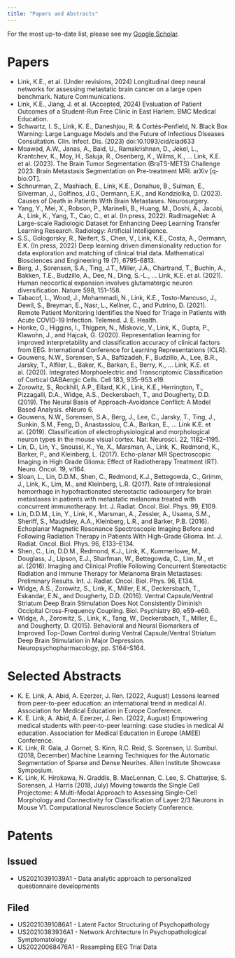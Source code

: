 ```yaml
---
title: "Papers and Abstracts"
---
```


For the most up-to-date list, please see my [Google Scholar](https://scholar.google.com/citations?user=bIAmWgUAAAAJ).

# Papers
* Link, K.E., et al. (Under revisions, 2024) Longitudinal deep neural networks for assessing metastatic brain cancer on a large open benchmark. Nature Communications.
* Link, K.E., Jiang, J. et al. (Accepted, 2024) Evaluation of Patient Outcomes of a Student-Run Free Clinic in East Harlem. BMC Medical Education.
* Schwartz, I. S., Link, K. E., Daneshjou, R. & Cortés-Penfield, N. Black Box Warning: Large Language Models and the Future of Infectious Diseases Consultation. Clin. Infect. Dis. (2023) doi:10.1093/cid/ciad633
* Moawad, A.W., Janas, A., Baid, U., Ramakrishnan, D., Jekel, L., Krantchev, K., Moy, H., Saluja, R., Osenberg, K., Wilms, K., … Link, K.E. et al. (2023). The Brain Tumor Segmentation (BraTS-METS) Challenge 2023: Brain Metastasis Segmentation on Pre-treatment MRI. arXiv [q-bio.OT].
* Schnurman, Z., Mashiach, E., Link, K.E., Donahue, B., Sulman, E., Silverman, J., Golfinos, J.G., Oermann, E.K., and Kondziolka, D. (2023). Causes of Death in Patients With Brain Metastases. Neurosurgery.
* Yang, Y., Mei, X., Robson, P., Marinelli, B., Huang, M., Doshi, A., Jacobi, A., Link, K., Yang, T., Cao, C., et al. (In press, 2022). RadImageNet: A Large-scale Radiologic Dataset for Enhancing Deep Learning Transfer Learning Research. Radiology: Artificial Intelligence.
* S.S., Gologorsky, R., Neifert, S., Chen, V., Link, K.E., Costa, A., Oermann, E.K. (In press, 2022) Deep learning driven dimensionality reduction for data exploration and matching of clinical trial data. Mathematical Biosciences and Engineering 19 (7), 6795-6813.
* Berg, J., Sorensen, S.A., Ting, J.T., Miller, J.A., Chartrand, T., Buchin, A., Bakken, T.E., Budzillo, A., Dee, N., Ding, S.-L., … Link, K.E. et al. (2021). Human neocortical expansion involves glutamatergic neuron diversification. Nature 598, 151–158.					
* Tabacof, L., Wood, J., Mohammadi, N., Link, K.E., Tosto-Mancuso, J., Dewil, S., Breyman, E., Nasr, L., Kellner, C., and Putrino, D. (2021). Remote Patient Monitoring Identifies the Need for Triage in Patients with Acute COVID-19 Infection. Telemed. J. E. Health.	
* Honke, G., Higgins, I., Thigpen, N., Miskovic, V., Link, K., Gupta, P., Klawohn, J., and Hajcak, G. (2020). Representation learning for improved interpretability and classification accuracy of clinical factors from EEG. International Conference for Learning Representations (ICLR).		
* Gouwens, N.W., Sorensen, S.A., Baftizadeh, F., Budzillo, A., Lee, B.R., Jarsky, T., Alfiler, L., Baker, K., Barkan, E., Berry, K., … Link, K.E. et al. (2020). Integrated Morphoelectric and Transcriptomic Classification of Cortical GABAergic Cells. Cell 183, 935–953.e19.					
* Zorowitz, S., Rockhill, A.P., Ellard, K.K., Link, K.E., Herrington, T., Pizzagalli, D.A., Widge, A.S., Deckersbach, T., and Dougherty, D.D. (2019). The Neural Basis of Approach-Avoidance Conflict: A Model Based Analysis. eNeuro 6.	
* Gouwens, N.W., Sorensen, S.A., Berg, J., Lee, C., Jarsky, T., Ting, J., Sunkin, S.M., Feng, D., Anastassiou, C.A., Barkan, E., … Link K.E. et al. (2019). Classification of electrophysiological and morphological neuron types in the mouse visual cortex. Nat. Neurosci. 22, 1182–1195.	
* Lin, D., Lin, Y., Snoussi, K., Ye, X., Marsman, A., Link, K., Redmond, K., Barker, P., and Kleinberg, L. (2017). Echo-planar MR Spectroscopic Imaging in High Grade Glioma: Effect of Radiotherapy Treatment (RT). Neuro. Oncol. 19, vi164.
* Sloan, L., Lin, D.D.M., Shen, C., Redmond, K.J., Bettegowda, C., Grimm, J., Link, K., Lim, M., and Kleinberg, L.R. (2017). Rate of intralesional hemorrhage in hypofractionated stereotactic radiosurgery for brain metastases in patients with metastatic melanoma treated with concurrent immunotherapy. Int. J. Radiat. Oncol. Biol. Phys. 99, E109.		
* Lin, D.D.M., Lin, Y., Link, K., Marsman, A., Zessler, A., Usama, S.M., Sheriff, S., Maudsley, A.A., Kleinberg, L.R., and Barker, P.B. (2016). Echoplanar Magnetic Resonance Spectroscopic Imaging Before and Following Radiation Therapy in Patients With High-Grade Glioma. Int. J. Radiat. Oncol. Biol. Phys. 96, E133–E134.		
* Shen, C., Lin, D.D.M., Redmond, K.J., Link, K., Kummerlowe, M., Douglass, J., Lipson, E.J., Sharfman, W., Bettegowda, C., Lim, M., et al. (2016). Imaging and Clinical Profile Following Concurrent Stereotactic Radiation and Immune Therapy for Melanoma Brain Metastases: Preliminary Results. Int. J. Radiat. Oncol. Biol. Phys. 96, E134.
* Widge, A.S., Zorowitz, S., Link, K., Miller, E.K., Deckersbach, T., Eskandar, E.N., and Dougherty, D.D. (2016). Ventral Capsule/Ventral Striatum Deep Brain Stimulation Does Not Consistently Diminish Occipital Cross-Frequency Coupling. Biol. Psychiatry 80, e59–e60.	
* Widge, A., Zorowitz, S., Link, K., Tang, W., Deckersbach, T., Miller, E., and Dougherty, D. (2015). Behavioral and Neural Biomarkers of Improved Top-Down Control during Ventral Capsule/Ventral Striatum Deep Brain Stimulation in Major Depression. Neuropsychopharmacology, pp. S164–S164.


# Selected Abstracts
* K. E. Link, A. Abid, A. Ezerzer, J. Ren. (2022, August) Lessons learned from peer-to-peer education: an international trend in medical AI. Association for Medical Education in Europe Conference.
* K. E. Link, A. Abid, A. Ezerzer, J. Ren. (2022, August) Empowering medical students with peer-to-peer learning: case studies in medical AI education. Association for Medical Education in Europe (AMEE) Conference.
* K. Link, R. Gala, J. Gornet, S. Kinn, R.C. Reid, S. Sorensen, U. Sumbul. (2018, December) Machine Learning Techniques for the Automatic Segmentation of Sparse and Dense Neurites. Allen Institute Showcase Symposium.
* K. Link, K. Hirokawa, N. Graddis, B. MacLennan, C. Lee, S. Chatterjee, S. Sorensen, J. Harris (2018, July) Moving towards the Single Cell Projectome: A Multi-Modal Approach to Assessing Single-Cell Morphology and Connectivity for Classification of Layer 2/3 Neurons in Mouse V1. Computational Neuroscience Society Conference.					


# Patents
## Issued
* US20210391039A1 - Data analytic approach to personalized questionnaire developments

## Filed
* US20210391086A1 - Latent Factor Structuring of Psychopathology
* US20210383936A1 - Network Architecture In Psychopathological Symptomatology
* US20220068476A1 - Resampling EEG Trial Data

